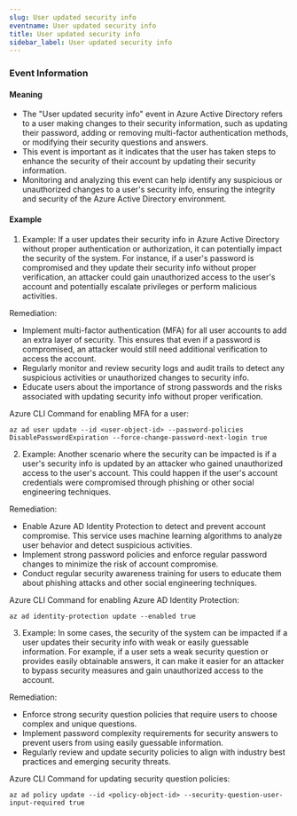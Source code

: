 ```yaml
--- 
slug: User updated security info
eventname: User updated security info
title: User updated security info
sidebar_label: User updated security info
---
```

                       

### Event Information

#### Meaning

- The "User updated security info" event in Azure Active Directory refers to a user making changes to their security information, such as updating their password, adding or removing multi-factor authentication methods, or modifying their security questions and answers.
- This event is important as it indicates that the user has taken steps to enhance the security of their account by updating their security information.
- Monitoring and analyzing this event can help identify any suspicious or unauthorized changes to a user's security info, ensuring the integrity and security of the Azure Active Directory environment.

#### Example

1. Example: If a user updates their security info in Azure Active Directory without proper authentication or authorization, it can potentially impact the security of the system. For instance, if a user's password is compromised and they update their security info without proper verification, an attacker could gain unauthorized access to the user's account and potentially escalate privileges or perform malicious activities.

Remediation:
- Implement multi-factor authentication (MFA) for all user accounts to add an extra layer of security. This ensures that even if a password is compromised, an attacker would still need additional verification to access the account.
- Regularly monitor and review security logs and audit trails to detect any suspicious activities or unauthorized changes to security info.
- Educate users about the importance of strong passwords and the risks associated with updating security info without proper verification.

Azure CLI Command for enabling MFA for a user:
```
az ad user update --id <user-object-id> --password-policies DisablePasswordExpiration --force-change-password-next-login true
```

2. Example: Another scenario where the security can be impacted is if a user's security info is updated by an attacker who gained unauthorized access to the user's account. This could happen if the user's account credentials were compromised through phishing or other social engineering techniques.

Remediation:
- Enable Azure AD Identity Protection to detect and prevent account compromise. This service uses machine learning algorithms to analyze user behavior and detect suspicious activities.
- Implement strong password policies and enforce regular password changes to minimize the risk of account compromise.
- Conduct regular security awareness training for users to educate them about phishing attacks and other social engineering techniques.

Azure CLI Command for enabling Azure AD Identity Protection:
```
az ad identity-protection update --enabled true
```

3. Example: In some cases, the security of the system can be impacted if a user updates their security info with weak or easily guessable information. For example, if a user sets a weak security question or provides easily obtainable answers, it can make it easier for an attacker to bypass security measures and gain unauthorized access to the account.

Remediation:
- Enforce strong security question policies that require users to choose complex and unique questions.
- Implement password complexity requirements for security answers to prevent users from using easily guessable information.
- Regularly review and update security policies to align with industry best practices and emerging security threats.

Azure CLI Command for updating security question policies:
```
az ad policy update --id <policy-object-id> --security-question-user-input-required true
```

 